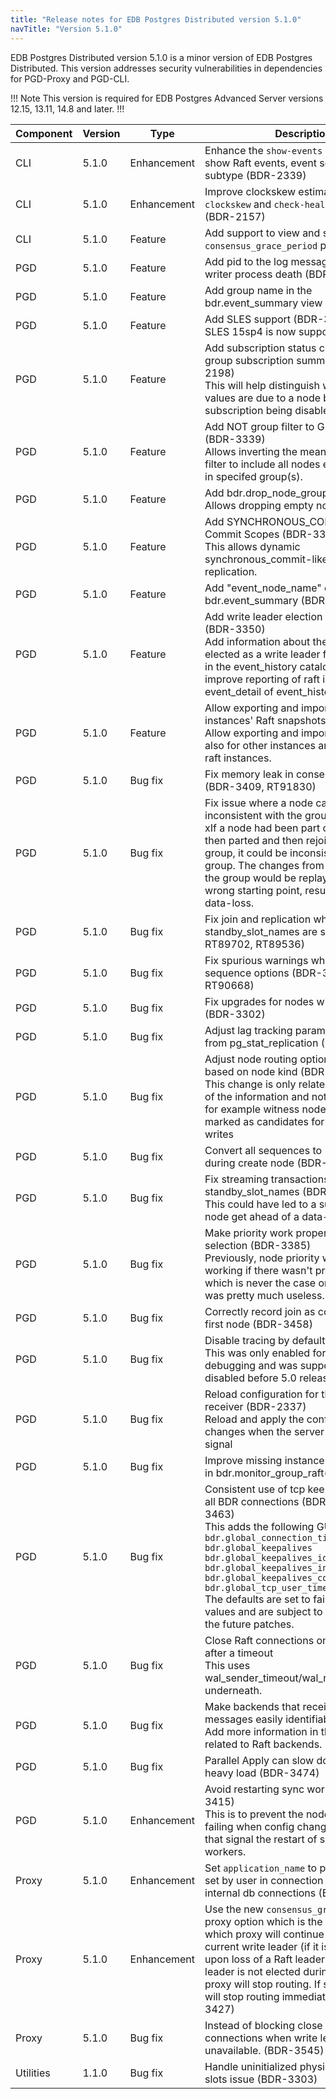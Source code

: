 ```yaml
---
title: "Release notes for EDB Postgres Distributed version 5.1.0"
navTitle: "Version 5.1.0"
---
```


EDB Postgres Distributed version 5.1.0 is a minor version of EDB Postgres Distributed.
This version addresses security vulnerabilities in dependencies for PGD-Proxy and PGD-CLI.

!!! Note
This version is required for EDB Postgres Advanced Server versions 12.15, 13.11, 14.8 and later.
!!!

| Component | Version | Type            | Description                                          |
|-----------|---------|-----------------|------------------------------------------------------|
| CLI       | 5.1.0   | Enhancement     | Enhance the `show-events` command to show Raft events, event source and subtype (BDR-2339) |
| CLI       | 5.1.0   | Enhancement     | Improve clockskew estimation in `show-clockskew` and `check-health` commands (BDR-2157) |
| CLI       | 5.1.0   | Feature         | Add support to view and set `consensus_grace_period` proxy option |
| PGD       | 5.1.0   | Feature         | Add pid to the log message emitted upon writer process death (BDR-2534) |
| PGD       | 5.1.0   | Feature         | Add group name in the bdr.event_summary view (BDR-3315) |
| PGD       | 5.1.0   | Feature         | Add SLES support (BDR-3101)<br/>SLES 15sp4 is now supported |
| PGD       | 5.1.0   | Feature         | Add subscription status column to the group subscription summary view. (BDR-2198)<br/>This will help distinguish whether NULL values are due to a node being down or a subscription being disabled.|
| PGD       | 5.1.0   | Feature         | Add NOT group filter to Group Commit (BDR-3339)<br/>Allows inverting the meaning of group filter to include all nodes except the ones in specifed group(s).|
| PGD       | 5.1.0   | Feature         | Add bdr.drop_node_group (BDR-3313)<br/>Allows dropping empty node groups.|
| PGD       | 5.1.0   | Feature         | Add SYNCHRONOUS_COMMIT to Commit Scopes (BDR-3340)<br/>This allows dynamic synchronous_commit-like behavior for replication.|
| PGD       | 5.1.0   | Feature         | Add "event_node_name" column to bdr.event_summary (BDR-3317) |
| PGD       | 5.1.0   | Feature         | Add write leader election to event history (BDR-3350)<br/>Add information about the node which is elected as a write leader for each group in the event_history catalog. While at it improve reporting of raft instance id in event_detail of event_history.|
| PGD       | 5.1.0   | Feature         | Allow exporting and importing other instances' Raft snapshots.<br/>Allow exporting and importing snapshots also for other instances and not only top raft instances.|
| PGD       | 5.1.0   | Bug fix         | Fix memory leak in consensus process (BDR-3409, RT91830)  |
| PGD       | 5.1.0   | Bug fix         | Fix issue where a node can be inconsistent with the group after rejoining<br/>xIf a node had been part of a sub-group, then parted and then rejoined to the group, it could be inconsistent with the group. The changes from some nodes of the group would be replayed from a wrong starting point, resulting in potential data-loss. |
| PGD       | 5.1.0   | Bug fix         | Fix join and replication when SDW and standby_slot_names are set (BDR-3176, RT89702, RT89536) |
| PGD       | 5.1.0   | Bug fix         | Fix spurious warnings when processing sequence options (BDR-3295, RT90668) |
| PGD       | 5.1.0   | Bug fix         | Fix upgrades for nodes with CRDTs (BDR-3302) |
| PGD       | 5.1.0   | Bug fix         | Adjust lag tracking parameters for LCRs from pg_stat_replication (BDR-3040) |
| PGD       | 5.1.0   | Bug fix         | Adjust node routing options defaults based on node kind (BDR-3029)<br/>This change is only related to the display of the information and not the behavior, for example witness nodes are not marked as candidates for receiving writes |
| PGD       | 5.1.0   | Bug fix         | Convert all sequences to "distributed" during create node (BDR-2890) |
| PGD       | 5.1.0   | Bug fix         | Fix streaming transactions with standby_slot_names (BDR-3248)<br/>This could have led to a subscriber-only node get ahead of a data-node. |
| PGD       | 5.1.0   | Bug fix         | Make priority work properly for routing selection (BDR-3385)<br/>Previously, node priority was only working if there wasn't previous leader which is never the case on failover so it was pretty much useless.|
| PGD       | 5.1.0   | Bug fix         | Correctly record join as complete for the first node (BDR-3458) |
| PGD       | 5.1.0   | Bug fix         | Disable tracing by default.<br/>This was only enabled for initial debugging and was supposed to be disabled before 5.0 release. |
| PGD       | 5.1.0   | Bug fix         | Reload configuration for the pglogical receiver (BDR-2337)<br/>Reload and apply the configuration changes when the server receives reload signal |
| PGD       | 5.1.0   | Bug fix         | Improve missing instance error message in bdr.monitor_group_raft() (BDR-3393) |
| PGD       | 5.1.0   | Bug fix         | Consistent use of tcp keepalives across all BDR connections (BDR-3355, BDR-3463)<br/>This adds the following GUCs:<br/>`bdr.global_connection_timeout`<br/>`bdr.global_keepalives`<br/>`bdr.global_keepalives_idle`<br/>`bdr.global_keepalives_interval`<br/>`bdr.global_keepalives_count`<br/>`bdr.global_tcp_user_timeout`<br/>The defaults are set to fairly conservative values and are subject to adjustments in the future patches. |
| PGD       | 5.1.0   | Bug fix         | Close Raft connections on no activity after a timeout<br/>This uses wal_sender_timeout/wal_receiver_timeout underneath. |
| PGD       | 5.1.0   | Bug fix         | Make backends that receive Raft messages easily identifiable<br/>Add more information in the log message related to Raft backends. |
| PGD       | 5.1.0   | Bug fix         | Parallel Apply can slow down under heavy load (BDR-3474)
| PGD       | 5.1.0   | Enhancement     | Avoid restarting sync workers.(BDR-3415)<br/>This is to prevent the node join from failing when config changes are made that signal the restart of subscription workers. |
| Proxy     | 5.1.0   | Enhancement     | Set `application_name` to proxy name if not set by user in connection string for internal db connections (BDR-2922) |
| Proxy     | 5.1.0   | Enhancement     | Use the new `consensus_grace_period` proxy option which is the duration for which proxy will continue to route to current write leader (if it is available) upon loss of a Raft leader. If the new Raft leader is not elected during this period proxy will stop routing. If set to `0s` proxy will stop routing immediately. (BDR-3427) |
| Proxy     | 5.1.0   | Bug fix         | Instead of blocking close the new client connections when write leader is unavailable. (BDR-3545) |
| Utilities | 1.1.0   | Bug fix         | Handle uninitialized physical replication slots issue (BDR-3303) |
